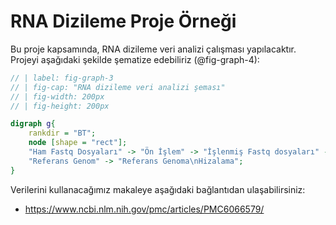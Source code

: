 # RNA Dizileme Proje Örneği

Bu proje kapsamında, RNA dizileme veri analizi çalışması yapılacaktır. Projeyi aşağıdaki şekilde şematize edebiliriz (@fig-graph-4):

```dot
// | label: fig-graph-3
// | fig-cap: "RNA dizileme veri analizi şeması"
// | fig-width: 200px
// | fig-height: 200px

digraph g{
    rankdir = "BT";
    node [shape = "rect"];
    "Ham Fastq Dosyaları" -> "Ön İşlem" -> "İşlenmiş Fastq dosyaları" -> "Referans Genoma\nHizalama" -> "Sam ve Bam\ndosyaları Eldesi" -> "DNA sayı matrisi";
    "Referans Genom" -> "Referans Genoma\nHizalama";
}
```

Verilerini kullanacağımız makaleye aşağıdaki bağlantıdan ulaşabilirsiniz:

+ [https://www.ncbi.nlm.nih.gov/pmc/articles/PMC6066579/](https://www.ncbi.nlm.nih.gov/pmc/articles/PMC6066579/)

